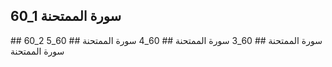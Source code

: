 ## 60_1 سورة الممتحنة
<YouTube videoId='oQ2HtSy4qtU' opts={opts} />
## 60_2 سورة الممتحنة
<YouTube videoId='rWzmc9IpO9E' opts={opts} />
## 60_3 سورة الممتحنة
<YouTube videoId='AQ7s828ZF-c' opts={opts} />
## 60_4 سورة الممتحنة
<YouTube videoId='wuZbs5TGz3c' opts={opts} />
## 60_5 سورة الممتحنة
<YouTube videoId='Nr-hAY5HZuA' opts={opts} />
